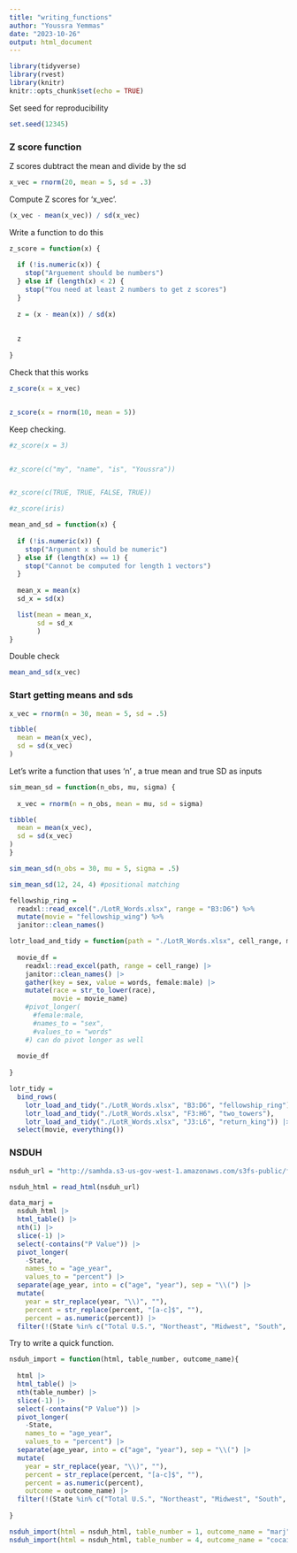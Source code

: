 ```yaml
---
title: "writing_functions"
author: "Youssra Yemmas"
date: "2023-10-26"
output: html_document
---
```


```r
library(tidyverse)
library(rvest)
library(knitr)
knitr::opts_chunk$set(echo = TRUE)

```

Set seed for reproducibility
```r
set.seed(12345)

```

### Z score function

Z scores dubtract the mean and divide by the sd
```r
x_vec = rnorm(20, mean = 5, sd = .3)
```

Compute Z scores for 'x_vec'.

```r
(x_vec - mean(x_vec)) / sd(x_vec)
```


Write a function to do this

```r
z_score = function(x) {
  
  if (!is.numeric(x)) {
    stop("Arguement should be numbers")
  } else if (length(x) < 2) {
    stop("You need at least 2 numbers to get z scores")
  }
  
  z = (x - mean(x)) / sd(x)
  
  
  z
  
}
```

Check that this works

```r
z_score(x = x_vec)


z_score(x = rnorm(10, mean = 5))
```

Keep checking.

```r
#z_score(x = 3)


#z_score(c("my", "name", "is", "Youssra"))


#z_score(c(TRUE, TRUE, FALSE, TRUE))

#z_score(iris)
```

```r
mean_and_sd = function(x) {
  
  if (!is.numeric(x)) {
    stop("Argument x should be numeric")
  } else if (length(x) == 1) {
    stop("Cannot be computed for length 1 vectors")
  }
  
  mean_x = mean(x)
  sd_x = sd(x)

  list(mean = mean_x, 
       sd = sd_x
       )
}

```

Double check
```r
mean_and_sd(x_vec)
```

### Start getting means and sds
```r

x_vec = rnorm(n = 30, mean = 5, sd = .5)

tibble(
  mean = mean(x_vec),
  sd = sd(x_vec)
)
```

Let's write a function that uses 'n' , a true mean and true SD as inputs

```r
sim_mean_sd = function(n_obs, mu, sigma) {
  
  x_vec = rnorm(n = n_obs, mean = mu, sd = sigma)

tibble(
  mean = mean(x_vec),
  sd = sd(x_vec)
)
}

sim_mean_sd(n_obs = 30, mu = 5, sigma = .5)

sim_mean_sd(12, 24, 4) #positional matching 
```

```r
fellowship_ring =
  readxl::read_excel("./LotR_Words.xlsx", range = "B3:D6") %>% 
  mutate(movie = "fellowship_wing") %>% 
  janitor::clean_names()

lotr_load_and_tidy = function(path = "./LotR_Words.xlsx", cell_range, movie_name) {
  
  movie_df = 
    readxl::read_excel(path, range = cell_range) |>
    janitor::clean_names() |>
    gather(key = sex, value = words, female:male) |>
    mutate(race = str_to_lower(race),
           movie = movie_name) 
    #pivot_longer(
      #female:male,
      #names_to = "sex",
      #values_to = "words"
    #) can do pivot longer as well 
  
  movie_df
  
}

lotr_tidy = 
  bind_rows(
    lotr_load_and_tidy("./LotR_Words.xlsx", "B3:D6", "fellowship_ring"),
    lotr_load_and_tidy("./LotR_Words.xlsx", "F3:H6", "two_towers"),
    lotr_load_and_tidy("./LotR_Words.xlsx", "J3:L6", "return_king")) |>
  select(movie, everything()) 
```


### NSDUH


```r
nsduh_url = "http://samhda.s3-us-gov-west-1.amazonaws.com/s3fs-public/field-uploads/2k15StateFiles/NSDUHsaeShortTermCHG2015.htm"

nsduh_html = read_html(nsduh_url)

data_marj = 
  nsduh_html |> 
  html_table() |> 
  nth(1) |>
  slice(-1) |> 
  select(-contains("P Value")) |>
  pivot_longer(
    -State,
    names_to = "age_year", 
    values_to = "percent") |>
  separate(age_year, into = c("age", "year"), sep = "\\(") |>
  mutate(
    year = str_replace(year, "\\)", ""),
    percent = str_replace(percent, "[a-c]$", ""),
    percent = as.numeric(percent)) |>
  filter(!(State %in% c("Total U.S.", "Northeast", "Midwest", "South", "West")))


```


Try to write a quick function.

```r
nsduh_import = function(html, table_number, outcome_name){
  
  html |> 
  html_table() |> 
  nth(table_number) |>
  slice(-1) |> 
  select(-contains("P Value")) |>
  pivot_longer(
    -State,
    names_to = "age_year", 
    values_to = "percent") |>
  separate(age_year, into = c("age", "year"), sep = "\\(") |>
  mutate(
    year = str_replace(year, "\\)", ""),
    percent = str_replace(percent, "[a-c]$", ""),
    percent = as.numeric(percent),
    outcome = outcome_name) |>
  filter(!(State %in% c("Total U.S.", "Northeast", "Midwest", "South", "West")))
  
}

nsduh_import(html = nsduh_html, table_number = 1, outcome_name = "marj")
nsduh_import(html = nsduh_html, table_number = 4, outcome_name = "cocaine")

```

